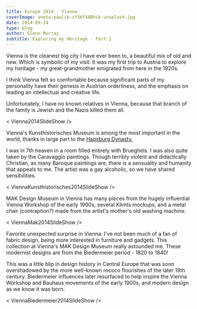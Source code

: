 ---
title: Europe 2014 - Vienna
coverImage: aneta-pawlik-zY36f4ABhik-unsplash.jpg
date: 2014-09-24
type: blog
author: Glenn Murray
subtitle: Exploring my Heritage - Part 1
---


Vienna is the cleanest big city I have ever been to, a beautiful mix of old and new. Which is symbolic of my visit. It was my first trip to Austria to explore my heritage - my great-grandmother emigrated from here in the 1920s.

I think Vienna felt so comfortable because significant parts of my personality have their genesis in Austrian orderliness, and the emphasis on leading an intellectual and creative life. 

Unfortunately, I have no known relatives in Vienna, because that branch of the family is Jewish and the Nazis killed them all.

< Vienna2014SlideShow />

Vienna's Kunsthistorisches Museum is among the most important in the world, thanks in large part to the <a href="https://en.wikipedia.org/wiki/House_of_Habsburg">Hapsburg Dynasty.</a>

I was in 7th heaven in a room filled entirely with Brueghels. 
I was also quite taken by the Caravaggio paintings. Though terribly violent and didactically Christian, as many Baroque paintings are, there is a sensuality and humanity that appeals to me. The artist was a gay alcoholic, so we have shared sensibilities.

< ViennaKunsthistorisches2014SlideShow />

MAK Design Museum in Vienna has many pieces from the hugely influential Vienna Workshop of the early 1900s, several Klimts mockups, and a metal chair (contraption?) made from the artist's mother's old washing machine.

< ViennaMak2014SlideShow />

Favorite unexpected surprise in Vienna: I've not been much of a fan of fabric design, being more interested in furniture and gadgets. This collection at Vienna's MAK Design Museum really astounded me. These modernist designs are from the Biedermeier period - 1820 to 1840!

This was a little blip in design history in Central Europe that was soon overshadowed by the more well-known rococo flourishes of the later 19th century. Biedermeier influences later resurfaced to help inspire the Vienna Workshop and Bauhaus movements of the early 1900s, and modern design as we know it was born.

< ViennaBiedermeier2014SlideShow />
